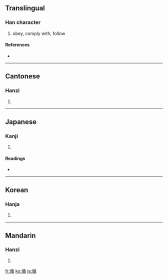 ==Translingual==

===Han character===
{{Han char|rn=60|rad=彳|as=09|sn=12|four=2226<sub>4</sub>|canj=竹人竹十山 (HOHJU)}}

# obey, comply with, follow

====References====
* {{Han ref|kx=0369.280|dkj=10187|dj=0696.020|hdz=20835.040|uh=5FAA|ud=24490|bh=B460|bd=46176}}

----

==Cantonese==

===Hanzi===
{{yue-hanzi|jyut=|y=cheun4}}

# {{defn|Cantonese}}

----

==Japanese==

===Kanji===
{{ja-kanji|grade=c|rs=彳09}}

# {{defn|Japanese}}

====Readings====
* {{ja-readings|on=[[じゅん]] (jun)|kun=[[したがう]] (shitagau)}}

----

==Korean==

===Hanja===
{{ko-hanja|hangeul=순|eumhun=|rv=sun|mr=sun|y=swun}}

# {{defn|Korean}}

----

==Mandarin==

===Hanzi===
{{cmn-hanzi|pin=[[wéi]] ([[wei2]]), [[xún]] ([[xun2]])|wg=wei<sup>2</sup>, hsün<sup>2</sup>}}

# {{defn|Mandarin}}

[[fr:循]]
[[ko:循]]
[[ja:循]]